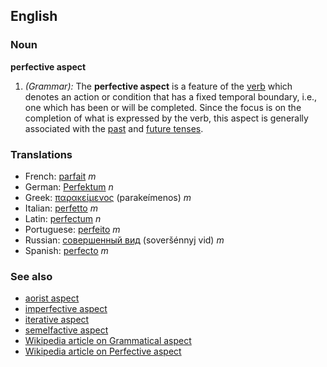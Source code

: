 ==English==
===Noun===
'''perfective aspect'''

#''(Grammar):'' The '''perfective aspect''' is a feature of the [[verb]] which denotes an action or condition that has a fixed temporal boundary, i.e., one which has been or will be completed. Since the focus is on the completion of what is expressed by the verb, this aspect is generally associated with the [[past tense|past]] and [[future tense]]s.

===Translations===
*French: [[parfait]] ''m''
*German: [[Perfektum]] ''n''
*Greek: [[παρακείμενος]] (parakeímenos) ''m''
*Italian: [[perfetto]] ''m''
*Latin: [[perfectum]] ''n''
*Portuguese: [[perfeito]] ''m''
*Russian: [[совершенный вид]] (soveršénnyj vid) ''m''
*Spanish: [[perfecto]] ''m''

===See also===
*[[aorist aspect]]
*[[imperfective aspect]]
*[[iterative aspect]]
*[[semelfactive aspect]]
*[[w:Grammatical aspect|Wikipedia article on Grammatical aspect]]
*[[w:Perfective aspect|Wikipedia article on Perfective aspect]]